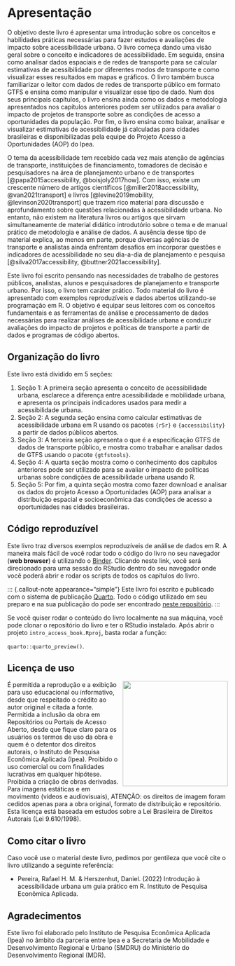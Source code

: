 # Apresentação {.unnumbered}

O objetivo deste livro é apresentar uma introdução sobre os conceitos e habilidades práticas necessárias para fazer estudos e avaliações de impacto sobre acessibilidade urbana. O livro começa dando uma visão geral sobre o conceito e indicadores de acessibilidade. Em seguida, ensina como analisar dados espaciais e de redes de transporte para se calcular estimativas de acessibilidade por diferentes modos de transporte e como visualizar esses resultados em mapas e gráficos. O livro também busca familiarizar o leitor com dados de redes de transporte público em formato GTFS e ensina como manipular e visualizar esse tipo de dado. Num dos seus principais capítulos, o livro ensina ainda como os dados e metodologia apresentados nos capítulos anteriores podem ser utilizados para avaliar o impacto de projetos de transporte sobre as condições de acesso a oportunidades da população. Por fim, o livro ensina como baixar, analisar e visualizar estimativas de acessibilidade já calculadas para cidades brasileiras e disponibilizadas pela equipe do Projeto Acesso a Oportunidades (AOP) do Ipea.

O tema da acessibilidade tem recebido cada vez mais atenção de agências de transporte, instituições de financiamento, tomadores de decisão e pesquisadores na área de planejamento urbano e de transportes [@papa2015accessibility, @boisjoly2017how]. Com isso, existe um crescente número de artigos científicos [@miller2018accessibility, @van2021transport] e livros [@levine2019mobility, @levinson2020transport] que trazem rico material para discussão e aprofundamento sobre questões relacionadas à acessibilidade urbana. No entanto, não existem na literatura livros ou artigos que sirvam simultaneamente de material didático introdutório sobre o tema e de manual prático de metodologia e análise de dados. A ausência desse tipo de material explica, ao menos em parte, porque diversas agências de transporte e analistas ainda enfrentam desafios em incorporar questões e indicadores de acessibilidade no seu dia-a-dia de planejamento e pesquisa [@silva2017accessibility, @buttner2021accessibility].

Este livro foi escrito pensando nas necessidades de trabalho de gestores públicos, analistas, alunos e pesquisadores de planejamento e transporte urbano. Por isso, o livro tem caráter prático. Todo material do livro é apresentado com exemplos reproduzíveis e dados abertos utilizando-se programação em R. O objetivo é equipar seus leitores com os conceitos fundamentais e as ferramentas de análise e processamento de dados necessárias para realizar análises de acessibilidade urbana e conduzir avaliações do impacto de projetos e políticas de transporte a partir de dados e programas de código abertos.

## Organização do livro

Este livro está dividido em 5 seções:

1. Seção 1: A primeira seção apresenta o conceito de acessibilidade urbana, esclarece a diferença entre acessibilidade e mobilidade urbana, e apresenta os principais indicadores usados para medir a acessibilidade urbana.
2. Seção 2: A segunda seção ensina como calcular estimativas de acessibilidade urbana em R usando os pacotes `{r5r}` e `{accessibility}` a partir de dados públicos abertos.
3. Seção 3: A terceira seção apresenta o que é a especificação GTFS de dados de transporte público, e mostra como trabalhar e analisar dados de GTFS usando o pacote `{gtfstools}`.
4. Seção 4: A quarta seção mostra como o conhecimento dos capítulos anteriores pode ser utilizado para se avaliar o impacto de políticas urbanas sobre condições de acessibilidade urbana usando R.
5. Seção 5: Por fim, a quinta seção mostra como fazer download e analisar os dados do projeto Acesso a Oportunidades (AOP) para analisar a distribuição espacial e socioeconômica das condições de acesso a oportunidades nas cidades brasileiras.

## Código reproduzível

Este livro traz diversos exemplos reproduzíveis de análise de dados em R. A maneira mais fácil de você rodar todo o código do livro no seu navegador (**web browser**) é utilizando o [Binder](https://mybinder.org/v2/gh/ipeaGIT/intro_access_book/HEAD?urlpath=rstudio). Clicando neste link, você será direcionado para uma sessão do RStudio dentro do seu navegador onde você poderá abrir e rodar os scripts de todos os capítulos do livro.

::: {.callout-note appearance="simple"}
Este livro foi escrito e publicado com o sistema de publicação [Quarto](https://quarto.org). Todo o código utilizado em seu preparo e na sua publicação do pode ser encontrado [neste repositório](https://github.com/ipeaGIT/aop_curso/tree/main/aop_curso_pt). :::

Se você quiser rodar o conteúdo do livro localmente na sua máquina, você pode clonar o repositório do livro e ter o RStudio instalado. Após abrir o projeto `intro_access_book.Rproj`, basta rodar a função:

`quarto::quarto_preview()`.

## Licença de uso

<img align="right" src="images/ipea_logo.png" width="240">
É permitida a reprodução e a exibição para uso educacional ou informativo, desde que respeitado o crédito ao autor original e citada a fonte. Permitida a inclusão da obra em Repositórios ou Portais de Acesso Aberto, desde que fique claro para os usuários os termos de uso da obra e quem é o detentor dos direitos autorais, o Instituto de Pesquisa Econômica Aplicada (Ipea). Proibido o uso comercial ou com finalidades lucrativas em qualquer hipótese. Proibida a criação de obras derivadas. Para imagens estáticas e em movimento (vídeos e audiovisuais), ATENÇÃO: os direitos de imagem foram cedidos apenas para a obra original, formato de distribuição e repositório. Esta licença está baseada em estudos sobre a Lei Brasileira de Direitos Autorais (Lei 9.610/1998).

## Como citar o livro

Caso você use o material deste livro, pedimos por gentileza que você cite o livro utilizando a seguinte referência:

- Pereira, Rafael H. M. & Herszenhut, Daniel. (2022) Introdução à acessibilidade urbana um guia prático em R. Instituto de Pesquisa Econômica Aplicada.


## Agradecimentos
Este livro foi elaborado pelo Instituto de Pesquisa Econômica Aplicada (Ipea) no âmbito da parceria entre Ipea e a Secretaria de Mobilidade e Desenvolvimento Regional e Urbano (SMDRU) do Ministério do Desenvolvimento Regional (MDR). 

